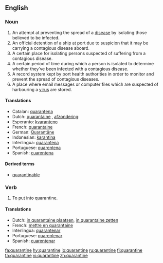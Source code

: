 ==English==

===Noun===
{{en-noun}}

# An attempt at preventing the spread of a [[disease]] by isolating those believed to be infected.
# An official detention of a ship at port due to suspicion that it may be carrying a contagious disease aboard.
# A certain place for isolating persons suspected of suffering from a contagious disease.
# A certain period of time during which a person is isolated to determine whether they've been infected with a contagious disease.
# A record system kept by port health authorities in order to monitor and prevent the spread of contagious diseases.
# A place where email messages or computer files which are suspected of harbouring a [[virus]] are stored. 

====Translations====
*Catalan: [[quarantena]] {{f}}
*Dutch: [[quarantaine]] {{f}}, [[afzondering]] {{f}}
*Esperanto: [[kvaranteno]]
*French: [[quarantaine]] {{f}}
*German: [[Quarantäne]] {{f}}
*Indonesian: [[karantina]]
*Interlingua: [[quarantena]]
*Portuguese: [[quarentena]] {{f}}
*Spanish: [[cuarentena]] {{f}}

====Derived terms====
*[[quarantinable]]

===Verb===
{{en-verb|quarantin|ing}}

# To put into quarantine.

====Translations====
*Dutch: [[in quarantaine plaatsen]], [[in quarantaine zetten]]
*French: [[mettre en quarantaine]]
*Interlingua: [[quarantenar]]
*Portuguese: [[quarentenar]]
*Spanish: [[cuarentenar]]

[[fa:quarantine]]
[[hy:quarantine]]
[[io:quarantine]]
[[ru:quarantine]]
[[fi:quarantine]]
[[ta:quarantine]]
[[vi:quarantine]]
[[zh:quarantine]]
